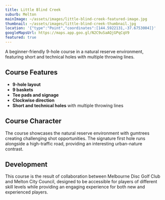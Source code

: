 ```yaml
---
title: Little Blind Creek
suburb: Melton
mainImage: ~/assets/images/little-blind-creek-featured-image.jpg
thumbnail: ~/assets/images/little-blind-creek-thumbnail.jpg
location: '{"type":"Point","coordinates":[144.5922131,-37.6753004]}'
googleMapsUrl: https://maps.app.goo.gl/N2C9uSaAQjGPqCqV9
featured: true
---
```


A beginner-friendly 9-hole course in a natural reserve environment, featuring short and technical holes with multiple throwing lines.

## Course Features
- **9-hole layout**
- **9 baskets**
- **Tee pads and signage**
- **Clockwise direction**
- **Short and technical holes** with multiple throwing lines

## Course Character

The course showcases the natural reserve environment with gumtrees creating challenging shot opportunities.
The signature first hole runs alongside a high-traffic road, providing an interesting urban-nature contrast.

## Development
This course is the result of collaboration between Melbourne Disc Golf Club and Melton City Council, designed
to be accessible for players of different skill levels while providing an engaging experience for both new and experienced players.
